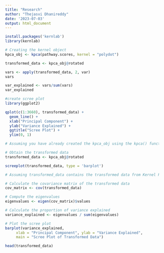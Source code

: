 ---
title: "Research"
author: "Thejasvi Dhanireddy"
date: '2023-07-03'
output: html_document
---


```{r}
install.packages('kernlab')
library(kernlab)
```

```{r}
# Creating the kernel object
kpca_obj <- kpca(pathway.scores, kernel = "polydot")

```

```{r}
transformed_data <- kpca_obj@rotated
```

```{r}
vars <- apply(transformed_data, 2, var)
vars
```

```{r}
var_explained <- vars/sum(vars)
var_explained
```


```{r}
#create scree plot
library(ggplot2)
```


```{r}
qplot(c(1:3660), transformed_data) + 
  geom_line() + 
  xlab("Principal Component") + 
  ylab("Variance Explained") +
  ggtitle("Scree Plot") +
  ylim(0, 1)
```


```{r}
# Assuming you have already created the kpca_obj using the kpca() function

# Obtain the transformed data
transformed_data <- kpca_obj@rotated

```

```{r}
screeplot(transformed_data, type = 'barplot')

```


```{r}
# Assuming transformed_data contains the transformed data from Kernel PCA

# Calculate the covariance matrix of the transformed data
cov_matrix <- cov(transformed_data)

# Compute the eigenvalues
eigenvalues <- eigen(cov_matrix)$values

```

```{r}
# Calculate the proportion of variance explained
variance_explained <- eigenvalues / sum(eigenvalues)

```

```{r}
# Plot the scree plot
barplot(variance_explained, 
     xlab = "Principal Component", ylab = "Variance Explained",
     main = "Scree Plot of Transformed Data")

```


```{r}
head(transformed_data)
```

